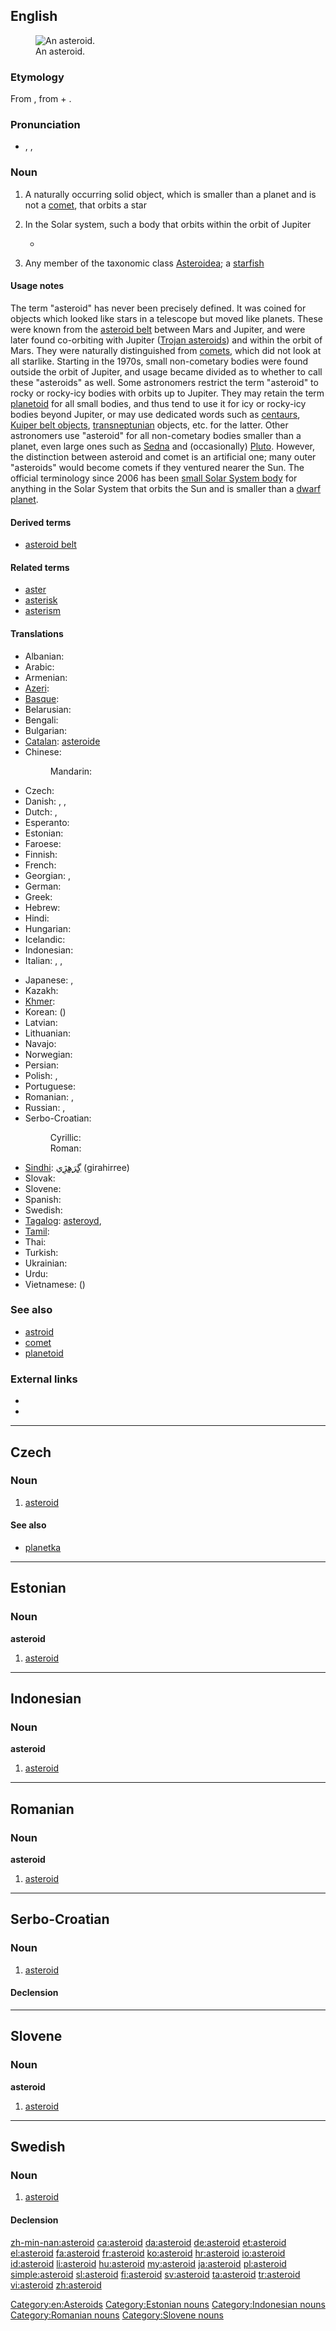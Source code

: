 {{also|Asteroid}}
==English==
{{wikipedia}}
[[File:243 ida.jpg|thumb|An asteroid.]]

===Etymology===
From {{etyl|grc}} {{term|ἀστεροειδής|lang=grc}}, from {{etyl|grc}} {{term|ἀστήρ|tr=astēr||star|lang=grc}} + {{term|εἶδος||tr=eidos|form|lang=grc}}.

===Pronunciation===
* {{enPR|ăs'tə-roid"}}, {{IPA|/ˈæstəroɪd/}}, {{SAMPA|/"{st@%roId/}}

===Noun===
{{en-noun}}

# {{astronomy}} A naturally occurring solid object, which is smaller than a planet and is not a [[comet]], that orbits a star
# {{astronomy}} In the Solar system, such a body that orbits within the orbit of Jupiter
#*{{quote-book
|year=2007
|author=
|editor=Hannu Karttunen ''et al.''
|title=Fundamental Astronomy
|edition=5
|publisher=
|page=131
|passage=The orbital planes of '''''asteroids''''', minor bodies that circle the Sun mainly between the orbits of Mars and Jupiter, are often more tilted ...}}
# {{zoology}} Any member of the taxonomic class [[Asteroidea]]; a [[starfish]]

====Usage notes====
{{astronomy}} The term "asteroid" has never been precisely defined. It was coined for objects which looked like stars in a telescope but moved like planets. These were known from the [[asteroid belt]] between Mars and Jupiter, and were later found co-orbiting with Jupiter ([[Trojan asteroid]]s) and within the orbit of Mars. They were naturally distinguished from [[comet]]s, which did not look at all starlike. Starting in the 1970s, small non-cometary bodies were found outside the orbit of Jupiter, and usage became divided as to whether to call these "asteroids" as well. Some astronomers restrict the term "asteroid" to rocky or rocky-icy bodies with orbits up to Jupiter. They may retain the term [[planetoid]] for all small bodies, and thus tend to use it for icy or rocky-icy bodies beyond Jupiter, or may use dedicated words such as [[centaur]]s, [[Kuiper belt object]]s, [[transneptunian]] objects, etc. for the latter. Other astronomers use "asteroid" for all non-cometary bodies smaller than a planet, even large ones such as [[Sedna]] and (occasionally) [[Pluto]]. However, the distinction between asteroid and comet is an artificial one; many outer "asteroids" would become comets if they ventured nearer the Sun. The official terminology since 2006 has been [[small Solar System body]] for anything in the Solar System that orbits the Sun and is smaller than a [[dwarf planet]].

====Derived terms====
{{der-top|}}
* [[asteroid belt]]
{{der-mid}}
{{der-bottom}}

====Related terms====
{{rel-top|}}
* [[aster]]
* [[asterisk]]
* [[asterism]]
{{rel-mid}}
{{rel-bottom}}

====Translations====
{{trans-top|astronomy}}
* Albanian: {{t-|sq|asteroid|xs=Albanian}}
* Arabic: {{t|ar|كويكب|m|tr=kuwaykib}}
* Armenian: {{t|hy|աստղանման|tr=astġanman|sc=Armn}}
* [[Azeri]]: {{t|az|asteroid}}
* [[Basque]]: {{t+|eu|asteroide|xs=Basque}}
* Belarusian: {{t|be|астэроід|m|tr=asteróid|sc=Cyrl}}
* Bengali: {{t|bn|গ্রহাণু|tr=grôhanu|sc=Beng}}
* Bulgarian: {{t-|bg|астероид|m|tr=asteróid}}
* [[Catalan]]: [[asteroide#Catalan|asteroide]]
* Chinese:
*: Mandarin: {{t|cmn|小行星|tr=xiǎoxíngxīng|sc=Hani}}
* Czech: {{t-|cs|asteroid|m}}
* Danish: {{t-|da|småplanet}}, {{t-|da|asteroide}}, {{t-|da|planetoide}}
* Dutch: {{t+|nl|planetoïde}}, {{t+|nl|asteroïde}}
* Esperanto: {{t-|eo|asteroido|xs=Esperanto}}
* Estonian: {{t|et|asteroid}}
* Faroese: {{t|fo|smástjørna|f}}
* Finnish: {{t-|fi|asteroidi}}
* French: {{t+|fr|astéroïde|m}}
* Georgian: {{t|ka|ასტეროიდი|tr=asteroidi|sc=Geor}}, {{t|ka|მცირე ცთომილები|tr=mc'ire c't'omilebi|sc=Geor}}
* German: {{t+|de|Asteroid|m}}
* Greek: {{t|el|αστεροειδής|m|tr=asteroeidís|sc=Grek}}
* Hebrew: {{t|he|אסטרואיד|m|tr=asteroid|sc=Hebr}}
* Hindi: {{t|hi|क्षुद्रग्रह|m|tr=kṣudragrah|sc=Deva}}
* Hungarian: {{t|hu|kisbolygó}}
* Icelandic: {{t|is|smástirni}}
* Indonesian: {{t-|id|asteroid|xs=Indonesian}}
* Italian: {{t+|it|asteroide|m}}, {{t+|it|pianetino|m}}, {{t-|it|planetoide}}
{{trans-mid}}
* Japanese: {{t+|ja|小惑星|tr=しょうわくせい, shōwakusei}},  {{t|ja|星状体|tr=せいじょうたい, seijōtai}}
* Kazakh: {{t|kk|астероид|tr=asteroid|sc=Cyrl}}
* [[Khmer]]: {{t|km|តារាសណ្ឋាន|tr=dara son tharn|sc=Khmr}}
* Korean: {{t|ko|소행성|tr=sohaengseong|sc=Kore}} ({{t|ko|小行星|sc=Kore}})
* Latvian: {{t|lv|asteroīds|m}}
* Lithuanian: {{t|lt|asteroidas|m}}
* Navajo: {{tø|nv|tsé naatʼaʼí}}
* Norwegian: {{t-|no|asteroide}}
* Persian: {{t|fa|ستارک|tr=sayârak|sc=fa-Arab}}
* Polish: {{t|pl|asteroida|f}}, {{t|pl|planetoida|f}}
* Portuguese: {{t-|pt|asteroide|m}}
* Romanian: {{t-|ro|asteroid|m}}, {{t|ro|asteroizi|p}}
* Russian: {{t+|ru|астероид|m|tr=asteróid}}, {{t|ru|малая планета|f|tr=málaja planéta|sc=Cyrl}}
* Serbo-Croatian:
*: Cyrillic: {{t|sh|астероид|m}}
*: Roman: {{t|sh|asteroid|m}}
* [[Sindhi]]: [[گِرَھِڙِي]] (girahirree) {{f}}
* Slovak: {{t|sk|asteroid|m}}
* Slovene: {{t+|sl|asteroid|m}}
* Spanish: {{t+|es|asteroide|m}}
* Swedish: {{t|sv|asteroid|c}}
* [[Tagalog]]: [[asteroyd]],  {{t-|tl|bulalakaw|xs=Tagalog}}
* [[Tamil]]: {{t|ta|நுண்கோள்|tr=nuṇkōḷ|sc=Taml}}
* Thai: {{t|th|ดาวเคราะห์น้อย|tr=daao krór nói|sc=Thai}}
* Turkish: {{t|tr|asteroit}}
* Ukrainian: {{t|uk|астероїд|m|tr=asterójid|sc=Cyrl}}
* Urdu: {{t|ur|کشودرگرہ|m|tr=kṣudragrah|sc=ur-Arab}}
* Vietnamese: {{t|vi|tiểu hành tinh}} ({{t|vi|小行星}})
{{trans-bottom}}

===See also===
* [[astroid]]
* [[comet]]
* [[planetoid]]

===External links===
* {{R:Webster 1913}}
* {{R:Century 1911}}

[[Category:en:Asteroids]]

----

==Czech==

===Noun===
{{cs-noun|g=m}}

# [[#English|asteroid]]

====See also====
* [[planetka]] {{f}}

----

==Estonian==

===Noun===
'''asteroid'''

# [[#English|asteroid]]

[[Category:Estonian nouns]]

----

==Indonesian==

===Noun===
'''asteroid'''

# [[#English|asteroid]]

[[Category:Indonesian nouns]]

----

==Romanian==

===Noun===
'''asteroid'''

# [[#English|asteroid]]

[[Category:Romanian nouns]]

----

==Serbo-Croatian==

===Noun===
{{sh-noun|g=m|head=asteròīd|r|астероид|астеро̀ӣд}}

# [[#English|asteroid]]

====Declension====
{{sh-decl-noun
|asteròīd|asteroidi
|asteroída|asteroida
|asteroidu|asteroidima
|asteroid|asteroide
|asteroide|asteroidi
|asteroidu|asteroidima
|asteroidom|asteroidima
}}

----

==Slovene==

===Noun===
'''asteroid'''

# [[#English|asteroid]]

[[Category:Slovene nouns]]

----

==Swedish==

===Noun===
{{sv-noun|g=c}}

# [[#English|asteroid]]

====Declension====
{{sv-noun-reg-er}}

[[zh-min-nan:asteroid]]
[[ca:asteroid]]
[[da:asteroid]]
[[de:asteroid]]
[[et:asteroid]]
[[el:asteroid]]
[[fa:asteroid]]
[[fr:asteroid]]
[[ko:asteroid]]
[[hr:asteroid]]
[[io:asteroid]]
[[id:asteroid]]
[[li:asteroid]]
[[hu:asteroid]]
[[my:asteroid]]
[[ja:asteroid]]
[[pl:asteroid]]
[[simple:asteroid]]
[[sl:asteroid]]
[[fi:asteroid]]
[[sv:asteroid]]
[[ta:asteroid]]
[[tr:asteroid]]
[[vi:asteroid]]
[[zh:asteroid]]